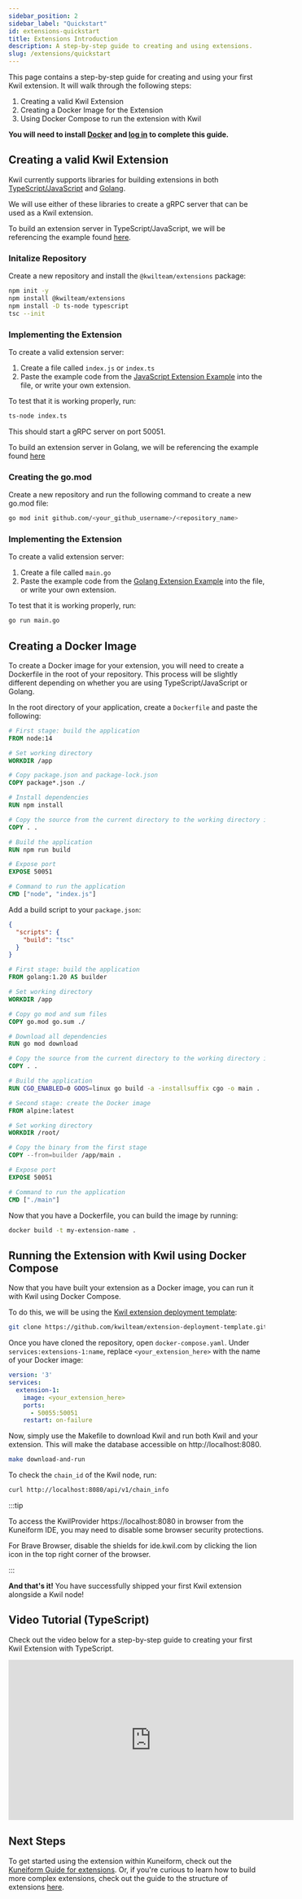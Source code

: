 ```yaml
---
sidebar_position: 2
sidebar_label: "Quickstart"
id: extensions-quickstart
title: Extensions Introduction
description: A step-by-step guide to creating and using extensions.
slug: /extensions/quickstart
---
```


This page contains a step-by-step guide for creating and using your first Kwil extension.  It will walk through the following steps:

1. Creating a valid Kwil Extension
2. Creating a Docker Image for the Extension
3. Using Docker Compose to run the extension with Kwil

**You will need to install [Docker](<https://www.docker.com/products/docker-desktop/>) and [log in](<https://docs.docker.com/engine/reference/commandline/login/>) to complete this guide.**

## Creating a valid Kwil Extension

Kwil currently supports libraries for building extensions in both [TypeScript/JavaScript](./packages/js-ts) and [Golang](./packages/go).

We will use either of these libraries to create a gRPC server that can be used as a Kwil extension.


<Tabs>
<TabItem value="typescript" label="TypeScript / JavaScript" default>

To build an extension server in TypeScript/JavaScript, we will be referencing the example found [here](./packages/js-ts).

### Initalize Repository

Create a new repository and install the `@kwilteam/extensions` package:

```bash
npm init -y
npm install @kwilteam/extensions
npm install -D ts-node typescript
tsc --init
```

### Implementing the Extension

To create a valid extension server:

1. Create a file called `index.js` or `index.ts`
2. Paste the example code from the [JavaScript Extension Example](./packages/js-ts#example-of-building-an-extenstion) into the file, or write your own extension.

To test that it is working properly, run:

```bash
ts-node index.ts
```

This should start a gRPC server on port 50051.

</TabItem>
<TabItem value="golang" label="Golang">

To build an extension server in Golang, we will be referencing the example found [here](./packages/go)

### Creating the go.mod

Create a new repository and run the following command to create a new go.mod file:

```bash
go mod init github.com/<your_github_username>/<repository_name>
```
    
### Implementing the Extension

To create a valid extension server:

1. Create a file called `main.go`
2. Paste the example code from the [Golang Extension Example](./packages/go#example-of-building-an-extension) into the file, or write your own extension.

To test that it is working properly, run:

```bash
go run main.go
```

</TabItem>
</Tabs>

## Creating a Docker Image

To create a Docker image for your extension, you will need to create a Dockerfile in the root of your repository.  This process will be slightly different
depending on whether you are using TypeScript/JavaScript or Golang.

In the root directory of your application, create a `Dockerfile` and paste the following:

<Tabs>
<TabItem value="typescript" label="TypeScript / JavaScript" default>

```dockerfile title="Dockerfile"
# First stage: build the application
FROM node:14

# Set working directory
WORKDIR /app

# Copy package.json and package-lock.json
COPY package*.json ./

# Install dependencies
RUN npm install

# Copy the source from the current directory to the working directory inside the container
COPY . .

# Build the application
RUN npm run build

# Expose port
EXPOSE 50051

# Command to run the application
CMD ["node", "index.js"]
```

Add a build script to your `package.json`:

```json title="package.json"
{
  "scripts": {
    "build": "tsc"
  }
}
```
</TabItem>
<TabItem value="golang" label="Golang">

```dockerfile title="Dockerfile"
# First stage: build the application
FROM golang:1.20 AS builder

# Set working directory
WORKDIR /app

# Copy go mod and sum files
COPY go.mod go.sum ./

# Download all dependencies
RUN go mod download

# Copy the source from the current directory to the working directory inside the container
COPY . .

# Build the application
RUN CGO_ENABLED=0 GOOS=linux go build -a -installsuffix cgo -o main .

# Second stage: create the Docker image
FROM alpine:latest

# Set working directory
WORKDIR /root/

# Copy the binary from the first stage
COPY --from=builder /app/main .

# Expose port
EXPOSE 50051

# Command to run the application
CMD ["./main"]
```

</TabItem>
</Tabs>

Now that you have a Dockerfile, you can build the image by running:

```bash
docker build -t my-extension-name .
```

## Running the Extension with Kwil using Docker Compose

Now that you have built your extension as a Docker image, you can run it with Kwil using Docker Compose.

To do this, we will be using the [Kwil extension deployment template](<https://github.com/kwilteam/extension-deployment-template>):

```bash
git clone https://github.com/kwilteam/extension-deployment-template.git
```

Once you have cloned the repository, open `docker-compose.yaml`.  Under `services:extensions-1:name`, replace `<your_extension_here>` with the name of your Docker image:

```yaml title="docker-compose.yaml"
version: '3'
services:
  extension-1:
    image: <your_extension_here>
    ports:
      - 50055:50051
    restart: on-failure
```

Now, simply use the Makefile to download Kwil and run both Kwil and your extension. This will make the database accessible on http://localhost:8080.

```bash
make download-and-run
```

To check the `chain_id` of the Kwil node, run:

```bash
curl http://localhost:8080/api/v1/chain_info
```
:::tip

To access the KwilProvider https://localhost:8080 in browser from the Kuneiform IDE, you may need to disable some browser security protections. 

For Brave Browser, disable the shields for ide.kwil.com by clicking the lion icon in the top right corner of the browser.

:::

**And that's it!**  You have successfully shipped your first Kwil extension alongside a Kwil node!

## Video Tutorial (TypeScript)

Check out the video below for a step-by-step guide to creating your first Kwil Extension with TypeScript.

<iframe width="560" height="315" src="https://www.youtube.com/embed/yRek7O5h7qM" title="YouTube video player" frameborder="0" allow="accelerometer; autoplay; clipboard-write; encrypted-media; gyroscope; picture-in-picture; web-share" allowfullscreen></iframe>

## Next Steps

To get started using the extension within Kuneiform, check out the [Kuneiform Guide for extensions](./kuneiform).  Or, if you're curious to learn how to build more
complex extensions, check out the guide to the structure of extensions [here](./implementation).
